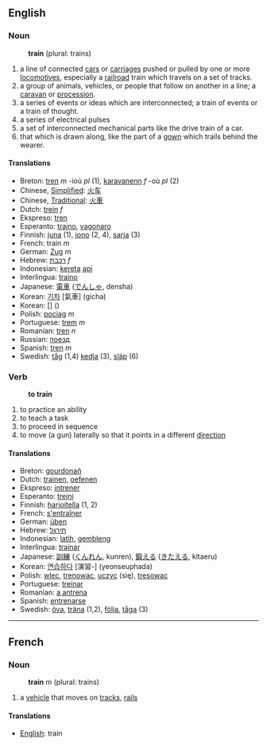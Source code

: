 ==English==
=== Noun ===
:'''train''' (plural: trains)
#a line of connected [[car]]s or [[carriage]]s pushed or pulled by one or more [[locomotive]]s, especially a [[railroad]] train which travels on a set of tracks.
#a group of animals, vehicles, or people that follow on another in a line; a [[caravan]] or [[procession]].
#a series of events or ideas which are interconnected; a train of events or a train of thought.
#a series of electrical pulses
#a set of interconnected mechanical parts like the drive train of a car.
#that which is drawn along, like the part of a [[gown]] which trails behind the wearer.

==== Translations ====
*Breton: [[tren]] ''m'' -ioù ''pl'' (1), [[karavanenn]] ''f'' -où ''pl'' (2)
*Chinese, [[Simplified]]: [[火车]]
*Chinese, [[Traditional]]: [[火車]]
*Dutch: [[trein]] ''f''
*Ekspreso: [[tren]]
*Esperanto: [[trajno]], [[vagonaro]]
*Finnish: [[juna]] (1), [[jono]] (2, 4), [[sarja]] (3)
*French: train ''m''
*German: [[Zug]] ''m''
*Hebrew: [[רכבת]] ''f''
*Indonesian: [[kereta]] [[api]]
*Interlingua: [[traino]]
*Japanese: [[電車]] ([[でんしゃ]], densha)
*Korean: [[기차]] [氣車] (gicha)
*Korean: [[]] [] ()
*Polish: [[pociąg]] ''m''
*Portuguese: [[trem]] ''m''
*Romanian: [[tren]] ''n''
*Russian: [[поезд]]
*Spanish: [[tren]] ''m''
*Swedish: [[tåg]] (1,4) [[kedja]] (3), [[släp]] (6)

=== Verb ===
:'''to train'''
# to practice an ability
# to teach a task
# to proceed in sequence
# to move (a gun) laterally so that it points in a different [[direction]]

==== Translations ====
*Breton: [[gourdonañ]]
*Dutch: [[trainen]], [[oefenen]]
*Ekspreso: [[intrener]]
*Esperanto: [[trejni]]
*Finnish: [[harjoitella]] (1, 2)
*French: [[s'entraîner]]
*German: [[üben]]
*Hebrew: [[תירגל]]
*Indonesian: [[latih]], [[gembleng]]
*Interlingua: [[trainar]]
*Japanese: [[訓練]] ([[くんれん]], kunren), [[鍛える]] ([[きたえる]], kitaeru)
*Korean: [[연습하다]] [演習-] (yeonseuphada)
*Polish: [[wlec]], [[trenowac]], [[uczyc]] (się), [[tresowac]]
*Portuguese: [[treinar]]
*Romanian: [[antrena|a antrena]]
*Spanish: [[entrenarse]]
*Swedish: [[öva]], [[träna]] (1,2), [[följa]], [[tåga]] (3)

----

==French==
=== Noun ===
:'''train''' ''m'' (plural: trains)
# a [[vehicle]] that moves on [[track]]s, [[rail]]s

==== Translations ====
*[[English]]: train